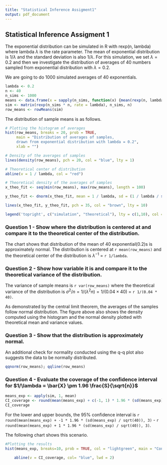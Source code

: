 ```yaml
---
title: "Statistical Inference Assigment1"
output: pdf_document
---
```

## Statistical Inference Assigment 1

The exponential distribution can be simulated in R with rexp(n, lambda) where lambda $\lambda$ is the rate parameter. The mean of exponential distribution is $1/\lambda$ and the standard deviation is also $1/\lambda$.
For this simulation, we set $\lambda=0.2$ and then we investigate the distribution of averages of 40 numbers sampled from exponential distribution with $\lambda=0.2$.

We are going to do 1000 simulated averages of 40 exponentials.

```r
lambda <- 0.2
n <- 40
n_sims <- 1000
means <- data.frame(x = sapply(n_sims, function(x) {mean(rexp(n, lambda))}))
sim <- matrix(rexp(n_sims * n, rate = lambda), n_sims, n)
row_means <- rowMeans(sim)
```

The distribution of sample means is as follows.

```r
# Plotting the histogram of averages
hist(row_means, breaks = 20, prob = TRUE,
     main = "Distribution of averages of samples,
     drawn from exponential distribution with lambda = 0.2",
     xlab = "")

# Density of the averages of samples
lines(density(row_means), pch = 20, col = "blue", lty = 1)

# Theoretical center of distribution
abline(v = 1 / lambda, col = "red")

# Theoretical density of the averages of samples
x_theo_fit <- seq(min(row_means), max(row_means), length = 100)

y_theo_fit <- dnorm(x_theo_fit, mean = 1 / lambda, sd = (1 / lambda / sqrt(n)))

lines(x_theo_fit, y_theo_fit, pch = 35, col = "brown", lty = 10)

legend('topright', c("simulation", "theoretical"), lty = c(1,10), col = c("blue", "brown"))
```

### Question 1 - Show where the distribution is centered at and compare it to the theoretical center of the distribution.
The chart shows that distribution of the mean of 40 exponential(0.2)s is approximately normal. The distribution is centered at `r mean(row_means)` and the theoretical center of the distribution is $\lambda^{-1}$ = `r 1/lambda`.

### Question 2 - Show how variable it is and compare it to the theoretical variance of the distribution.
The variance of sample means is `r var(row_means)` where the theoretical variance of the distribution is $\sigma^2 / n = 1/(\lambda^2 n) = 1/(0.04 \times 40)$ = `r 1/(0.04 * 40)`.


As demonstrated by the central limit theorem, the averages of the samples follow normal distribution. The figure above also shows the density computed using the histogram and the normal density plotted with theoretical mean and variance values.


### Question 3 - Show that the distribution is approximately normal.

An additional check for normality conducted using the q-q plot also suggests the data to be normally distributed.

```r
qqnorm(row_means); qqline(row_means)
```

### Question 4 - Evaluate the coverage of the confidence interval for $1/\lambda = \bar{X} \pm 1.96 \frac{S}{\sqrt{n}}$

```r
means_exp <- apply(sim, 1, mean)
CI_coverage <- round(mean(means_exp) + c(-1, 1) * 1.96 * (sd(means_exp) / sqrt(40)), 3)
CI_coverage
```

For the lower and upper bounds, the 95% confidence interval is `r round(mean(means_exp) + -1 * 1.96 * (sd(means_exp) / sqrt(40)), 3)` - `r round(mean(means_exp) + 1 * 1.96 * (sd(means_exp) / sqrt(40)), 3)`.  

The following chart shows this scenario.

```r
#Plotting the results
hist(means_exp, breaks=10, prob = TRUE, col = "lightgreen", main = "Confidence Intervals", xlab = "Lambda", ylab = "CI Coverage")
     
    abline(v = CI_coverage, col= "blue", lwd = 2)

```

